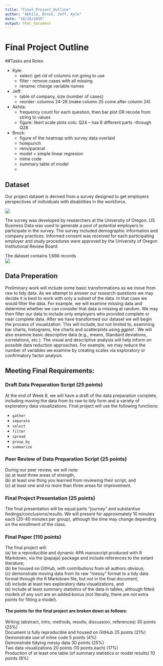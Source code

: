 ```yaml
---
title: "Final_Project_Outline"
author: "Akhila, Brock, Jeff, Kyle"
date: "10/28/2019"
output: html_document
---
```

# Final Project Outline

##Tasks and Roles

- Kyle:
  - select: get rid of columns not going to use 
  - filter : remove cases with all missing
  - rename: change variable names 
  
- Jeff:
  - table of company, size (number of cases)
  - reorder: columns 24-28 (make column 25 come after column 24)

- Akhila:
  - frequency count for each question, then bar plot OR recode from string to values
  - figure: likert scale plots 
      cols: Q24 -- has 6 different parts
      -through Q28 

- Brock:
  - figure of the heatmap with survey data overlaid
  - holepunch
  - renv/packrat
  - model = simple linear regresion
  - inline code
  - summary table of model
  - 


## Dataset

Our project dataset is derived from a survey designed to get employers
perspectives of individuals with disabilities in the workforce. 

![](Figures/survey_shot.png)

The survey was developed by researchers at the University of Oregon. US Business
Data was used to generate a pool of potential employers to participate in the
survey. The survey included demographic information and company practices.
Informed consent was received for each participating employer and study
procedures were approved by the University of Oregon Institutional Review Board.

The dataset contains 1,686 records  
![](Figures/data_shot.png)

## Data Preperation

Preliminary work will include some basic transformations as we move from raw to
tidy data. As we attempt to answer our research questions we may decide it is
best to work with only a subset of the data. In that case we would filter the
data. For example, we will examine missing data and determine whether we can
consider that data is missing at random. We may then filter our data to include
only employers who provided complete or near complete data. After we have
transformed our dataset we will begin the process of visualization. This will
include, but not limited to, examining bar charts, histograms, line charts and
scatterplots using _ggplot_ . We will also examine basic descriptive data (e.g.,
means, Standard deviations, correlations, etc.). The visual and descriptive
analysis will help inform on possible data reduction approaches. For example, we
may reduce the number of variables we examine by creating scales via exploratory
or confirmatory factor analysis.

## Meeting Final Requirements:

### Draft Data Preparation Script (25 points)
At the end of Week 8, we will have a draft of the data preparation complete,
including moving the data from its raw to tidy form and a variety of exploratory
data visualizations. Final project will use the following functions:  

* `gather`
* `separate`
* `select`
* `filter`
* `spread`
* `group_by`
* `summarize`

### Peer Review of Data Preparation Script (25 points)
During our peer review, we will note:  
(a) at least three areas of strength,  
(b) at least one thing you learned from reviewing their script, and  
(c) at least one and no more than three areas for improvement.  

### Final Project Presentation (25 points)
The final presentation will be equal parts “journey” and substantive
findings/conclusions/results. We will present for approximately
10 minutes each (20-40 minutes per group), although the time may change
depending on the enrollment of the class.

### Final Paper (110 points)
The final project will:  
(a) be a reproducible and dynamic APA manuscript
produced with R Markdown, via the {papaja} package and include references to the
extant literature;  
(b) be housed on GitHub, with contributions from all authors
obvious;   
(c) demonstrate moving data from its raw “messy” format to a tidy data
format through the R Markdown file, but not in the final document;   
(d) include at least two exploratory data visualizations, and   
(e) include at least summary statistics of the data in tables, although fitted 
models of any sort are an added bonus (not literally, there are not extra points
for fitting a model).

#### The points for the final project are broken down as follows: 
Writing (abstract, intro, methods, results, discussion, references) 30 points (25%)   
Document is fully reproducible and housed on GitHub 25 points (21%)   
Demonstrate use of inline code 5 points (4%)  
Demonstrate tidying messy data 30 points (25%)   
Two data visualizations 20 points (10 points each) (17%)   
Production of at least one table (of summary statistics or model results) 10 points (8%)  